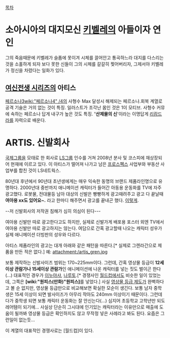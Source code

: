 [[목차]]
= 소아시아의 대지모신 [[키벨레]]의 아들이자 연인 =
그의 죽음때문에 키벨레가 슬픔에 못이겨 시체를 끌어안고 통곡하느라 대지를 다스리는것을 소홀하게 되자 보다 못한 신들이 그의 시체를 갈갈히 찢어버리자, 그제서야 키벨레가 정신을 차렸다는 일화가 있다.
 
== [[여신전생 시리즈]]의 아티스 ==
[[페르소나3]][[wiki:"페르소나4" /4]]의 사형수 Max 달성시 해제되는 페르소나.회복 계열로 공격 기술은 거의 없는 것이 특징. 일러스트가 조각난 몸인 것은 1이 모티브. 사형수 커뮤에 속하는 페르소나 답게 내구가 높은 것도 특징. ''''산제물의 신''''이라는 이명답게 [[리캄드라]]를 자력으로 배운다.

= ARTIS. 신발회사 =
[[국제그룹]]을 모태로 한 회사로 [[LS]]그룹 인수를 거쳐 2008년 분사 및 코스피에 재상장되어 현재에 이르고 있다. 이 아티스가 떨어져 나가고 남은 [[프로스펙스]] 사업부와 부동산 사업부를 합친 것이 LS네트웍스. 

80년대 후년에서 90년대 초년생에게는 매우 익숙한 동명의 브랜드 제품라인명으로 유명하다. 2000년대 중반까지 애니메이션 캐릭터가 들어간 아동용 운동화를 TV에 자주 광고했다. 로봇물, 전대물등 남아 대상의 신발은 빵빵하게 광고때려주고 광고 다 끝날때 '''여아용 xx도 있어요~.''' 라고 한마디 해주면서 광고를 끝내곤 했다. [http://www.adic.co.kr/gate/video/show.hjsp?id=I151949 이렇게]. 

--저 신발회사의 저작권 침해가 심히 의심이 된다---

여아용 신발만 따로 광고한다고도 하지만, 실제로 신발가게 배포용 포스터 외엔 TV에서 여아용 신발만 따로 광고하지는 않는다. 여담으로 간혹 광고할때 나오는 캐릭터 성우가 실제 애니메이션 더빙판의 성우와 다르다.

아티스 제품라인의 광고는 대개 아래와 같은 패턴을 따른다.[* 실제로 그렌라간으로 제품을 만든 적은 없다.]
예:
attachment:/artis_gren.jpg

보통 제작하는 신발사이즈 범위는 170~225mm이다. 그런데, 간혹 영상물 등급이 '''12세이상 관람가나 15세이상 관람가'''인 애니메이션에 나온 캐릭터를 넣는 짓도 벌이곤 한다(...) 대표적인 경우가 [[이누야샤]], [[나루토]].[* 경쟁사인 [[월드컵]]에서도 비슷한 일이 있었는데, 그쪽은 '''[wiki:"원피스(만화)"원피스]'''를 넣었다.]  사실 [[영상물 등급 제도]]가 완벽하다고 볼 순 없지만, 영상물 등급만으로 비교해보면 확실한 모순이 생긴다. 보통 남자 중학생은 15세 이상이 되면 발사이즈가 아무리 작아도 240mm 이상이기 때문이다. 그런데다가 중학생 되면 보통 캐릭터 운동화는 잘 안신는다(...) 심지어 초등학교 고학년만 되도 레어템이 되기에... 사실상 단순히 그시대에 인기있는 캐릭터라는 이유만으로 매출에 도움이 될까봐 영상물 등급은 확인하지도 않고 무작정 넣은 사례라고 봐도 된다. 요즘은 그런일이 없는듯...

이 계열의 대표적인 경쟁사로는 [월드컵]이 있다.
